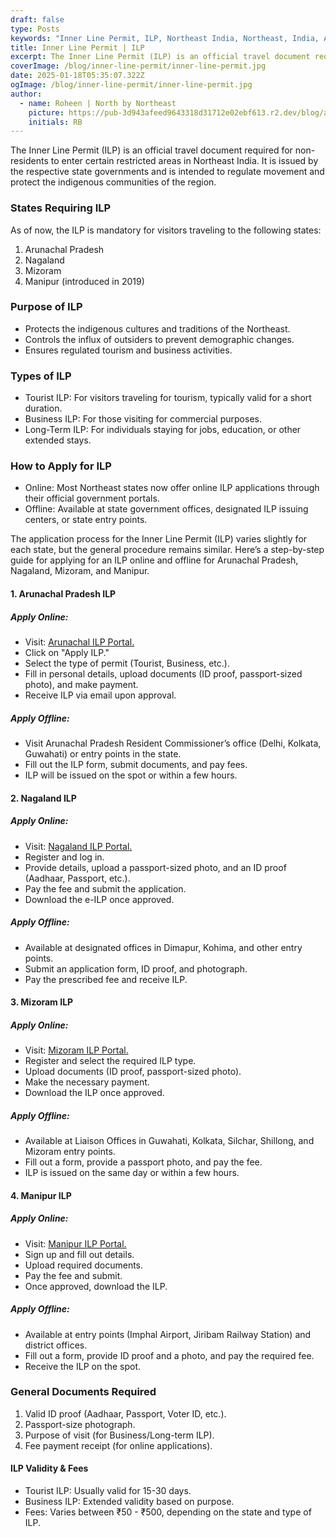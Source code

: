 ---
draft: false
type: Posts
keywords: "Inner Line Permit, ILP, Northeast India, Northeast, India, Arunachal Pradesh, Assam, Arunachal"
title: Inner Line Permit | ILP
excerpt: The Inner Line Permit (ILP) is an official travel document required for non-residents to enter certain restricted areas in Northeast India. It is issued by the respective state governments and is intended to regulate movement and protect the indigenous communities of the region.
coverImage: /blog/inner-line-permit/inner-line-permit.jpg
date: 2025-01-18T05:35:07.322Z
ogImage: /blog/inner-line-permit/inner-line-permit.jpg
author:
  - name: Roheen | North by Northeast
    picture: https://pub-3d943afeed9643318d31712e02ebf613.r2.dev/blog/authors/roheen-nne-journeys.jpeg
    initials: RB
---

The Inner Line Permit (ILP) is an official travel document required for non-residents to enter certain restricted areas in Northeast India. It is issued by the respective state governments and is intended to regulate movement and protect the indigenous communities of the region.

### States Requiring ILP

As of now, the ILP is mandatory for visitors traveling to the following states:

1. Arunachal Pradesh
2. Nagaland
3. Mizoram
4. Manipur (introduced in 2019)

### Purpose of ILP

- Protects the indigenous cultures and traditions of the Northeast.
- Controls the influx of outsiders to prevent demographic changes.
- Ensures regulated tourism and business activities.

### Types of ILP

- Tourist ILP: For visitors traveling for tourism, typically valid for a short duration.
- Business ILP: For those visiting for commercial purposes.
- Long-Term ILP: For individuals staying for jobs, education, or other extended stays.

### How to Apply for ILP

- Online: Most Northeast states now offer online ILP applications through their official government portals.
- Offline: Available at state government offices, designated ILP issuing centers, or state entry points.

The application process for the Inner Line Permit (ILP) varies slightly for each state, but the general procedure remains similar. Here’s a step-by-step guide for applying for an ILP online and offline for Arunachal Pradesh, Nagaland, Mizoram, and Manipur.

#### 1. Arunachal Pradesh ILP

##### Apply Online:

- Visit: [Arunachal ILP Portal.](https://eilp.arunachal.gov.in)
- Click on "Apply ILP."
- Select the type of permit (Tourist, Business, etc.).
- Fill in personal details, upload documents (ID proof, passport-sized photo), and make payment.
- Receive ILP via email upon approval.

##### Apply Offline:

- Visit Arunachal Pradesh Resident Commissioner’s office (Delhi, Kolkata, Guwahati) or entry points in the state.
- Fill out the ILP form, submit documents, and pay fees.
- ILP will be issued on the spot or within a few hours.

#### 2. Nagaland ILP

##### Apply Online:

- Visit: [Nagaland ILP Portal.](https://ilp.nagaland.gov.in/)
- Register and log in.
- Provide details, upload a passport-sized photo, and an ID proof (Aadhaar, Passport, etc.).
- Pay the fee and submit the application.
- Download the e-ILP once approved.

##### Apply Offline:

- Available at designated offices in Dimapur, Kohima, and other entry points.
- Submit an application form, ID proof, and photograph.
- Pay the prescribed fee and receive ILP.

#### 3. Mizoram ILP

##### Apply Online:

- Visit: [Mizoram ILP Portal.](https://ilp.mizoram.gov.in/)
- Register and select the required ILP type.
- Upload documents (ID proof, passport-sized photo).
- Make the necessary payment.
- Download the ILP once approved.

##### Apply Offline:

- Available at Liaison Offices in Guwahati, Kolkata, Silchar, Shillong, and Mizoram entry points.
- Fill out a form, provide a passport photo, and pay the fee.
- ILP is issued on the same day or within a few hours.

#### 4. Manipur ILP

##### Apply Online:

- Visit: [Manipur ILP Portal.](https://manipurilponline.mn.gov.in/)
- Sign up and fill out details.
- Upload required documents.
- Pay the fee and submit.
- Once approved, download the ILP.

##### Apply Offline:

- Available at entry points (Imphal Airport, Jiribam Railway Station) and district offices.
- Fill out a form, provide ID proof and a photo, and pay the required fee.
- Receive the ILP on the spot.

### General Documents Required

1. Valid ID proof (Aadhaar, Passport, Voter ID, etc.).
2. Passport-size photograph.
3. Purpose of visit (for Business/Long-term ILP).
4. Fee payment receipt (for online applications).

#### ILP Validity & Fees

- Tourist ILP: Usually valid for 15-30 days.
- Business ILP: Extended validity based on purpose.
- Fees: Varies between ₹50 - ₹500, depending on the state and type of ILP.
